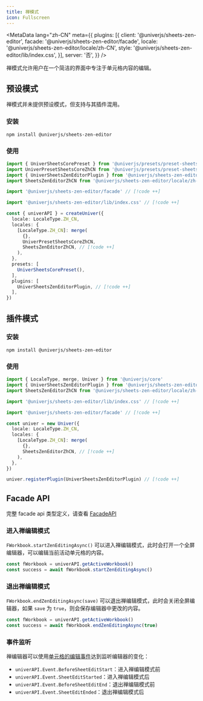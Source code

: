 ```yaml
---
title: 禅模式
icon: Fullscreen
---
```


<MetaData
  lang="zh-CN"
  meta={{
    plugins: [{
      client: '@univerjs/sheets-zen-editor',
      facade: '@univerjs/sheets-zen-editor/facade',
      locale: '@univerjs/sheets-zen-editor/locale/zh-CN',
      style: '@univerjs/sheets-zen-editor/lib/index.css',
    }],
    server: '否',
  }}
/>

禅模式允许用户在一个简洁的界面中专注于单元格内容的编辑。

## 预设模式

禅模式并未提供预设模式，但支持与其插件混用。

### 安装

```package-install
npm install @univerjs/sheets-zen-editor
```

### 使用

```typescript
import { UniverSheetsCorePreset } from '@univerjs/presets/preset-sheets-core'
import UniverPresetSheetsCoreZhCN from '@univerjs/presets/preset-sheets-core/locales/zh-CN'
import { UniverSheetsZenEditorPlugin } from '@univerjs/sheets-zen-editor'
import SheetsZenEditorZhCN from '@univerjs/sheets-zen-editor/locale/zh-CN' // [!code ++]

import '@univerjs/sheets-zen-editor/facade' // [!code ++]

import '@univerjs/sheets-zen-editor/lib/index.css' // [!code ++]

const { univerAPI } = createUniver({
  locale: LocaleType.ZH_CN,
  locales: {
    [LocaleType.ZH_CN]: merge(
      {},
      UniverPresetSheetsCoreZhCN,
      SheetsZenEditorZhCN, // [!code ++]
    ),
  },
  presets: [
    UniverSheetsCorePreset(),
  ],
  plugins: [
    UniverSheetsZenEditorPlugin, // [!code ++]
  ],
})
```

## 插件模式

### 安装

```package-install
npm install @univerjs/sheets-zen-editor
```

### 使用

```typescript
import { LocaleType, merge, Univer } from '@univerjs/core'
import { UniverSheetsZenEditorPlugin } from '@univerjs/sheets-zen-editor' // [!code ++]
import SheetsZenEditorZhCN from '@univerjs/sheets-zen-editor/locale/zh-CN' // [!code ++]

import '@univerjs/sheets-zen-editor/lib/index.css' // [!code ++]

import '@univerjs/sheets-zen-editor/facade' // [!code ++]

const univer = new Univer({
  locale: LocaleType.ZH_CN,
  locales: {
    [LocaleType.ZH_CN]: merge(
      {},
      SheetsZenEditorZhCN, // [!code ++]
    ),
  },
})

univer.registerPlugin(UniverSheetsZenEditorPlugin) // [!code ++]
```

## Facade API

完整 facade api 类型定义，请查看 [FacadeAPI](https://reference.univer.ai/zh-CN)

### 进入禅编辑模式

`FWorkbook.startZenEditingAsync()` 可以进入禅编辑模式，此时会打开一个全屏编辑器，可以编辑当前活动单元格的内容。

```typescript
const fWorkbook = univerAPI.getActiveWorkbook()
const success = await fWorkbook.startZenEditingAsync()
```

### 退出禅编辑模式

`FWorkbook.endZenEditingAsync(save)` 可以退出禅编辑模式，此时会关闭全屏编辑器，如果 `save` 为 `true`，则会保存编辑器中更改的内容。

```typescript
const fWorkbook = univerAPI.getActiveWorkbook()
const success = await fWorkbook.endZenEditingAsync(true)
```

### 事件监听

禅编辑器可以使用[单元格的编辑事件](http://localhost:3000/zh-CN/guides/sheets/features/core/range-selection#%E5%BC%80%E5%A7%8B%E7%BC%96%E8%BE%91%E4%BA%8B%E4%BB%B6)达到监听编辑器的变化：

* `univerAPI.Event.BeforeSheetEditStart`：进入禅编辑模式前
* `univerAPI.Event.SheetEditStarted`：进入禅编辑模式后
* `univerAPI.Event.BeforeSheetEditEnd`：退出禅编辑模式前
* `univerAPI.Event.SheetEditEnded`：退出禅编辑模式后
